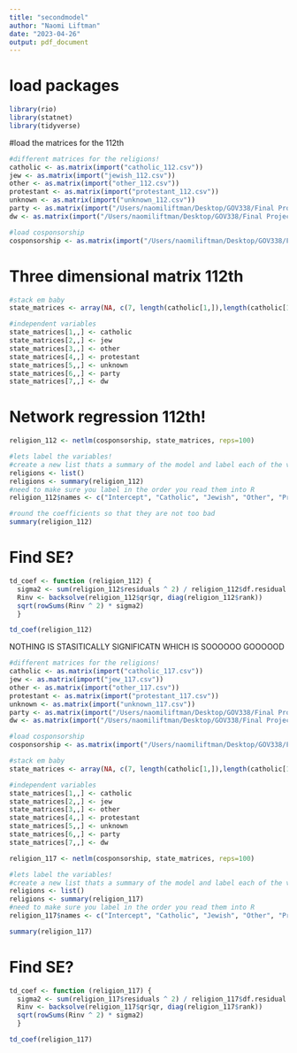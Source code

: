 ```yaml
---
title: "secondmodel"
author: "Naomi Liftman"
date: "2023-04-26"
output: pdf_document
---
```

# load packages
```r
library(rio)
library(statnet)
library(tidyverse)
```

#load the matrices for the 112th
```r
#different matrices for the religions!
catholic <- as.matrix(import("catholic_112.csv"))
jew <- as.matrix(import("jewish_112.csv"))
other <- as.matrix(import("other_112.csv"))
protestant <- as.matrix(import("protestant_112.csv"))
unknown <- as.matrix(import("unknown_112.csv"))
party <- as.matrix(import("/Users/naomiliftman/Desktop/GOV338/Final Project/Final Datasets/first models/matrix_party_112.csv"))
dw <- as.matrix(import("/Users/naomiliftman/Desktop/GOV338/Final Project/Final Datasets/first models/matrix_DW_112.csv"))

#load cosponsorship
cosponsorship <- as.matrix(import("/Users/naomiliftman/Desktop/GOV338/Final Project/Final Datasets/first models/adjacency_cospons_112.csv")) 
```

# Three dimensional matrix 112th
```r
#stack em baby
state_matrices <- array(NA, c(7, length(catholic[1,]),length(catholic[1,]))) 

#independent variables
state_matrices[1,,] <- catholic
state_matrices[2,,] <- jew
state_matrices[3,,] <- other
state_matrices[4,,] <- protestant
state_matrices[5,,] <- unknown
state_matrices[6,,] <- party
state_matrices[7,,] <- dw
```

# Network regression 112th! 
```r
religion_112 <- netlm(cosponsorship, state_matrices, reps=100)

#lets label the variables! 
#create a new list thats a summary of the model and label each of the variables
religions <- list()
religions <- summary(religion_112)
#need to make sure you label in the order you read them into R
religion_112$names <- c("Intercept", "Catholic", "Jewish", "Other", "Protestant", "Unknown", "Party", "Ideology")

#round the coefficients so that they are not too bad 
summary(religion_112)
```



# Find SE?
```r
td_coef <- function (religion_112) {
  sigma2 <- sum(religion_112$residuals ^ 2) / religion_112$df.residual
  Rinv <- backsolve(religion_112$qr$qr, diag(religion_112$rank))
  sqrt(rowSums(Rinv ^ 2) * sigma2)
  }

td_coef(religion_112)
```





NOTHING IS STASITICALLY SIGNIFICATN WHICH IS SOOOOOO GOOOOOD

```r
#different matrices for the religions!
catholic <- as.matrix(import("catholic_117.csv"))
jew <- as.matrix(import("jew_117.csv"))
other <- as.matrix(import("other_117.csv"))
protestant <- as.matrix(import("protestant_117.csv"))
unknown <- as.matrix(import("unknown_117.csv"))
party <- as.matrix(import("/Users/naomiliftman/Desktop/GOV338/Final Project/Final Datasets/first models/matrix_party_117.csv"))
dw <- as.matrix(import("/Users/naomiliftman/Desktop/GOV338/Final Project/Final Datasets/first models/matrix_DW_117.csv"))

#load cosponsorship
cosponsorship <- as.matrix(import("/Users/naomiliftman/Desktop/GOV338/Final Project/Final Datasets/first models/adjacency_cospons_117_hopefully_fixing.csv"))

#stack em baby
state_matrices <- array(NA, c(7, length(catholic[1,]),length(catholic[1,]))) 

#independent variables
state_matrices[1,,] <- catholic
state_matrices[2,,] <- jew
state_matrices[3,,] <- other
state_matrices[4,,] <- protestant
state_matrices[5,,] <- unknown
state_matrices[6,,] <- party
state_matrices[7,,] <- dw

religion_117 <- netlm(cosponsorship, state_matrices, reps=100)

#lets label the variables! 
#create a new list thats a summary of the model and label each of the variables
religions <- list()
religions <- summary(religion_117)
#need to make sure you label in the order you read them into R
religion_117$names <- c("Intercept", "Catholic", "Jewish", "Other", "Protestant", "Unknown", "Party", "Ideology")

summary(religion_117)
```

# Find SE?
```r
td_coef <- function (religion_117) {
  sigma2 <- sum(religion_117$residuals ^ 2) / religion_117$df.residual
  Rinv <- backsolve(religion_117$qr$qr, diag(religion_117$rank))
  sqrt(rowSums(Rinv ^ 2) * sigma2)
  }

td_coef(religion_117)
```


